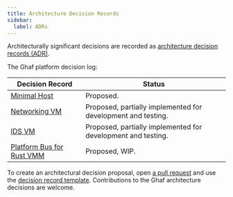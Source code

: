 ```yaml
---
title: Architecture Decision Records
sidebar:
  label: ADRs
---
```


Architecturally significant decisions are recorded as [architecture decision records (ADR)](https://adr.github.io).

The Ghaf platform decision log:

| Decision Record                                                                       | Status                                                       |
| ------------------------------------------------------------------------------------- | ------------------------------------------------------------ |
| [Minimal Host](/ghaf/overview/arch/adr/minimal-host)                                  | Proposed.                                                    |
| [Networking VM](/ghaf/overview/arch/adr/netvm)                                        | Proposed, partially implemented for development and testing. |
| [IDS VM](/ghaf/overview/arch/adr/idsvm)                                               | Proposed, partially implemented for development and testing. |
| [Platform Bus for Rust VMM](/ghaf/overview/arch/adr/platform-bus-passthrough-support) | Proposed, WIP.                                               |

To create an architectural decision proposal, open [a pull request](https://github.com/tiiuae/ghaf/blob/main/CONTRIBUTING.md#contributing-documentation) and use the [decision record template](https://github.com/tiiuae/ghaf/blob/main/docs/src/content/ghaf/overview/arch/adr/template.md). Contributions to the Ghaf architecture decisions are welcome.
